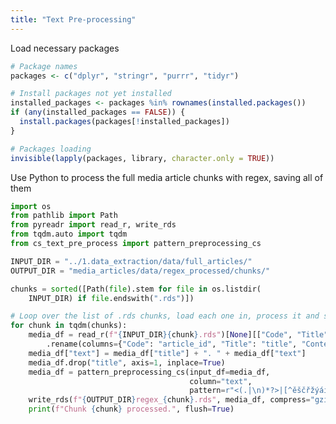 ```yaml
---
title: "Text Pre-processing"
---
```

Load necessary packages
```r
# Package names
packages <- c("dplyr", "stringr", "purrr", "tidyr")

# Install packages not yet installed
installed_packages <- packages %in% rownames(installed.packages())
if (any(installed_packages == FALSE)) {
  install.packages(packages[!installed_packages])
}

# Packages loading
invisible(lapply(packages, library, character.only = TRUE))

```

Use Python to process the full media article chunks with regex, saving all of them
```python
import os
from pathlib import Path
from pyreadr import read_r, write_rds
from tqdm.auto import tqdm
from cs_text_pre_process import pattern_preprocessing_cs

INPUT_DIR = "../1.data_extraction/data/full_articles/"
OUTPUT_DIR = "media_articles/data/regex_processed/chunks/"

chunks = sorted([Path(file).stem for file in os.listdir(
    INPUT_DIR) if file.endswith(".rds")])

# Loop over the list of .rds chunks, load each one in, process it and save it to a different folder
for chunk in tqdm(chunks):
    media_df = read_r(f"{INPUT_DIR}{chunk}.rds")[None][["Code", "Title", "Content"]] \
        .rename(columns={"Code": "article_id", "Title": "title", "Content": "text"})
    media_df["text"] = media_df["title"] + ". " + media_df["text"]
    media_df.drop("title", axis=1, inplace=True)
    media_df = pattern_preprocessing_cs(input_df=media_df,
                                        column="text",
                                        pattern=r"<(.|\n)*?>|[^ěščřžýáíéóúůďťňĎŇŤŠČŘŽÝÁÍÉÚŮĚÓa-zA-Z0-9\.\?\! ]")
    write_rds(f"{OUTPUT_DIR}regex_{chunk}.rds", media_df, compress="gzip")
    print(f"Chunk {chunk} processed.", flush=True)
    



```
